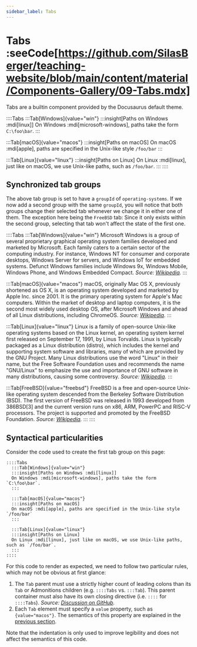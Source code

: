 ```yaml
---
sidebar_label: Tabs
---
```


# Tabs :seeCode[https://github.com/SilasBerger/teaching-website/blob/main/content/material/Components-Gallery/09-Tabs.mdx]
Tabs are a builtin component provided by the Docusaurus default theme.

::::Tabs
  :::Tab[Windows]{value="win"}
  :::insight[Paths on Windows :mdi[linux]]
  On Windows :mdi[microsoft-windows], paths take the form `C:\foo\bar`.
  :::

  :::Tab[macOS]{value="macos"}
  :::insight[Paths on macOS]
  On macOS :mdi[apple], paths are specified in the Unix-like style `/foo/bar`
  :::

  :::Tab[Linux]{value="linux"}
  :::insight[Paths on Linux]
  On Linux :mdi[linux], just like on macOS, we use Unix-like paths, such as `/foo/bar`.
  :::
::::

## Synchronized tab groups
The above tab group is set to have a `groupId` of `operating-systems`. If we now add a second group with the same `groupId`, you will notice that both groups change their selected tab whenever we change it in either one of them. The  exception here being the `FreeBSD` tab: Since it only exists within the second group, selecting that tab won't affect the state of the first one.

::::Tabs
  :::Tab[Windows]{value="win"}
  Microsoft Windows is a group of several proprietary graphical operating system families developed and marketed by Microsoft. Each family caters to a certain sector of the computing industry. For instance, Windows NT for consumer and corporate desktops, Windows Server for servers, and Windows IoT for embedded systems. Defunct Windows families include Windows 9x, Windows Mobile, Windows Phone, and Windows Embedded Compact. _Source: [Wikipedia](https://en.wikipedia.org/wiki/Microsoft_Windows)._
  :::

  :::Tab[macOS]{value="macos"}
  macOS, originally Mac OS X, previously shortened as OS X, is an operating system developed and marketed by Apple Inc. since 2001. It is the primary operating system for Apple's Mac computers. Within the market of desktop and laptop computers, it is the second most widely used desktop OS, after Microsoft Windows and ahead of all Linux distributions, including ChromeOS. _Source: [Wikipedia](https://en.wikipedia.org/wiki/MacOS)._
  :::

  :::Tab[Linux]{value="linux"}
  Linux is a family of open-source Unix-like operating systems based on the Linux kernel, an operating system kernel first released on September 17, 1991, by Linus Torvalds. Linux is typically packaged as a Linux distribution (distro), which includes the kernel and supporting system software and libraries, many of which are provided by the GNU Project. Many Linux distributions use the word "Linux" in their name, but the Free Software Foundation uses and recommends the name "GNU/Linux" to emphasize the use and importance of GNU software in many distributions, causing some controversy. _Source: [Wikipedia](https://en.wikipedia.org/wiki/Linux)._
  :::

  :::Tab[FreeBSD]{value="freebsd"}
  FreeBSD is a free and open-source Unix-like operating system descended from the Berkeley Software Distribution (BSD). The first version of FreeBSD was released in 1993 developed from 386BSD[3] and the current version runs on x86, ARM, PowerPC and RISC-V processors. The project is supported and promoted by the FreeBSD Foundation. _Source: [Wikipedia](https://en.wikipedia.org/wiki/FreeBSD)._
  :::
::::

## Syntactical particularities
Consider the code used to create the first tab group on this page:

```mdx
::::Tabs
  :::Tab[Windows]{value="win"}
  :::insight[Paths on Windows :mdi[linux]]
  On Windows :mdi[microsoft-windows], paths take the form `C:\foo\bar`.
  :::

  :::Tab[macOS]{value="macos"}
  :::insight[Paths on macOS]
  On macOS :mdi[apple], paths are specified in the Unix-like style `/foo/bar`
  :::

  :::Tab[Linux]{value="linux"}
  :::insight[Paths on Linux]
  On Linux :mdi[linux], just like on macOS, we use Unix-like paths, such as `/foo/bar`.
  :::
::::
```

For this code to render as expected, we need to follow two particular rules, which may not be obvious at first glance:
1. The `Tab` parent must use a strictly higher count of leading colons than its `Tab` or Admonitions children (e.g. `::::Tabs` vs. `:::Tab`). This parent container must also have its own closing directive (i.e. `::::` for `::::Tabs`). _Source: [Discussion on GitHub](https://github.com/micromark/micromark-extension-directive/issues/8#issuecomment-965878986)._
2. Each `Tab` element must specify a `value` property, such as `{value="macos"}`. The semantics of this property are explained in the [previous section](#synchronized-tab-groups).

Note that the indentation is only used to improve legibility and does not affect the semantics of this code.
